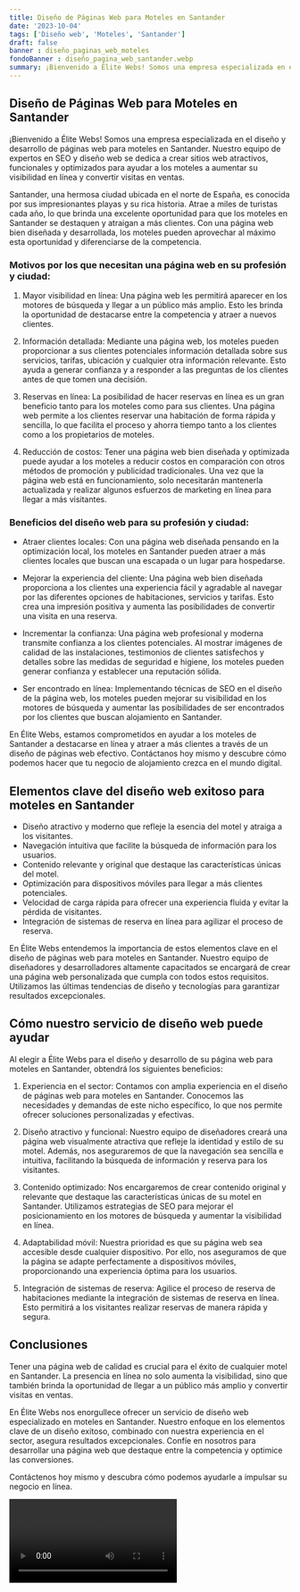 ```yaml
---
title: Diseño de Páginas Web para Moteles en Santander
date: '2023-10-04'
tags: ['Diseño web', 'Moteles', 'Santander']
draft: false
banner : diseño_paginas_web_moteles
fondoBanner : diseño_pagina_web_santander.webp
summary: ¡Bienvenido a Élite Webs! Somos una empresa especializada en el diseño y desarrollo de páginas web para moteles en Santander. Nuestro equipo de expertos en SEO y diseño web se dedica a crear sitios web atractivos, funcionales y optimizados para ayudar a los moteles a aumentar su visibilidad en línea y convertir visitas en ventas.
---
```


## Diseño de Páginas Web para Moteles en Santander

¡Bienvenido a Élite Webs! Somos una empresa especializada en el diseño y desarrollo de páginas web para moteles en Santander. Nuestro equipo de expertos en SEO y diseño web se dedica a crear sitios web atractivos, funcionales y optimizados para ayudar a los moteles a aumentar su visibilidad en línea y convertir visitas en ventas.

Santander, una hermosa ciudad ubicada en el norte de España, es conocida por sus impresionantes playas y su rica historia. Atrae a miles de turistas cada año, lo que brinda una excelente oportunidad para que los moteles en Santander se destaquen y atraigan a más clientes. Con una página web bien diseñada y desarrollada, los moteles pueden aprovechar al máximo esta oportunidad y diferenciarse de la competencia.

### Motivos por los que necesitan una página web en su profesión y ciudad:

1. Mayor visibilidad en línea: Una página web les permitirá aparecer en los motores de búsqueda y llegar a un público más amplio. Esto les brinda la oportunidad de destacarse entre la competencia y atraer a nuevos clientes.

2. Información detallada: Mediante una página web, los moteles pueden proporcionar a sus clientes potenciales información detallada sobre sus servicios, tarifas, ubicación y cualquier otra información relevante. Esto ayuda a generar confianza y a responder a las preguntas de los clientes antes de que tomen una decisión.

3. Reservas en línea: La posibilidad de hacer reservas en línea es un gran beneficio tanto para los moteles como para sus clientes. Una página web permite a los clientes reservar una habitación de forma rápida y sencilla, lo que facilita el proceso y ahorra tiempo tanto a los clientes como a los propietarios de moteles.

4. Reducción de costos: Tener una página web bien diseñada y optimizada puede ayudar a los moteles a reducir costos en comparación con otros métodos de promoción y publicidad tradicionales. Una vez que la página web está en funcionamiento, solo necesitarán mantenerla actualizada y realizar algunos esfuerzos de marketing en línea para llegar a más visitantes.

### Beneficios del diseño web para su profesión y ciudad:

- Atraer clientes locales: Con una página web diseñada pensando en la optimización local, los moteles en Santander pueden atraer a más clientes locales que buscan una escapada o un lugar para hospedarse.

- Mejorar la experiencia del cliente: Una página web bien diseñada proporciona a los clientes una experiencia fácil y agradable al navegar por las diferentes opciones de habitaciones, servicios y tarifas. Esto crea una impresión positiva y aumenta las posibilidades de convertir una visita en una reserva.

- Incrementar la confianza: Una página web profesional y moderna transmite confianza a los clientes potenciales. Al mostrar imágenes de calidad de las instalaciones, testimonios de clientes satisfechos y detalles sobre las medidas de seguridad e higiene, los moteles pueden generar confianza y establecer una reputación sólida.

- Ser encontrado en línea: Implementando técnicas de SEO en el diseño de la página web, los moteles pueden mejorar su visibilidad en los motores de búsqueda y aumentar las posibilidades de ser encontrados por los clientes que buscan alojamiento en Santander.

En Élite Webs, estamos comprometidos en ayudar a los moteles de Santander a destacarse en línea y atraer a más clientes a través de un diseño de páginas web efectivo. Contáctanos hoy mismo y descubre cómo podemos hacer que tu negocio de alojamiento crezca en el mundo digital.

<GifSeo />

<Cta />

## Elementos clave del diseño web exitoso para moteles en Santander

- Diseño atractivo y moderno que refleje la esencia del motel y atraiga a los visitantes.
- Navegación intuitiva que facilite la búsqueda de información para los usuarios.
- Contenido relevante y original que destaque las características únicas del motel.
- Optimización para dispositivos móviles para llegar a más clientes potenciales.
- Velocidad de carga rápida para ofrecer una experiencia fluida y evitar la pérdida de visitantes.
- Integración de sistemas de reserva en línea para agilizar el proceso de reserva.

En Élite Webs entendemos la importancia de estos elementos clave en el diseño de páginas web para moteles en Santander. Nuestro equipo de diseñadores y desarrolladores altamente capacitados se encargará de crear una página web personalizada que cumpla con todos estos requisitos. Utilizamos las últimas tendencias de diseño y tecnologías para garantizar resultados excepcionales.

## Cómo nuestro servicio de diseño web puede ayudar

Al elegir a Élite Webs para el diseño y desarrollo de su página web para moteles en Santander, obtendrá los siguientes beneficios:

1. Experiencia en el sector: Contamos con amplia experiencia en el diseño de páginas web para moteles en Santander. Conocemos las necesidades y demandas de este nicho específico, lo que nos permite ofrecer soluciones personalizadas y efectivas.

2. Diseño atractivo y funcional: Nuestro equipo de diseñadores creará una página web visualmente atractiva que refleje la identidad y estilo de su motel. Además, nos aseguraremos de que la navegación sea sencilla e intuitiva, facilitando la búsqueda de información y reserva para los visitantes.

3. Contenido optimizado: Nos encargaremos de crear contenido original y relevante que destaque las características únicas de su motel en Santander. Utilizamos estrategias de SEO para mejorar el posicionamiento en los motores de búsqueda y aumentar la visibilidad en línea.

4. Adaptabilidad móvil: Nuestra prioridad es que su página web sea accesible desde cualquier dispositivo. Por ello, nos aseguramos de que la página se adapte perfectamente a dispositivos móviles, proporcionando una experiencia óptima para los usuarios.

5. Integración de sistemas de reserva: Agilice el proceso de reserva de habitaciones mediante la integración de sistemas de reserva en línea. Esto permitirá a los visitantes realizar reservas de manera rápida y segura.

## Conclusiones

Tener una página web de calidad es crucial para el éxito de cualquier motel en Santander. La presencia en línea no solo aumenta la visibilidad, sino que también brinda la oportunidad de llegar a un público más amplio y convertir visitas en ventas.

En Élite Webs nos enorgullece ofrecer un servicio de diseño web especializado en moteles en Santander. Nuestro enfoque en los elementos clave de un diseño exitoso, combinado con nuestra experiencia en el sector, asegura resultados excepcionales. Confíe en nosotros para desarrollar una página web que destaque entre la competencia y optimice las conversiones.

Contáctenos hoy mismo y descubra cómo podemos ayudarle a impulsar su negocio en línea.

<Video />

<CtaBot job='Moteles' city='Santander'/>

<Gmaps query='Santander+españa+maps' />